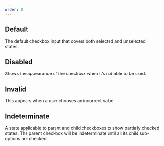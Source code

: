 ```yaml
---
order: 0
---
```



## Default

The default checkbox input that covers both selected and unselected states.

<Example Component={DefaultCheckbox} componentName="@atlaskit/checkbox" />

## Disabled

Shows the appearance of the checkbox when it’s not able to be used.

<Example Component={DisabledCheckbox} componentName="@atlaskit/checkbox" />

## Invalid

This appears when a user chooses an incorrect value.

<Example Component={InvalidCheckbox} componentName="@atlaskit/checkbox" />

## Indeterminate

A state applicable to parent and child checkboxes to show partially checked states. The parent checkbox will be indeterminate until all its child sub-options are checked.

<Example Component={IndeterminateCheckbox} componentName="@atlaskit/checkbox" />
